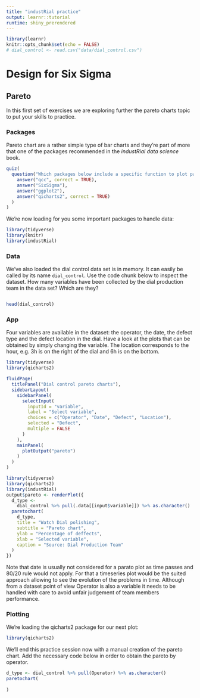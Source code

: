 ```yaml
---
title: "industRial practice"
output: learnr::tutorial
runtime: shiny_prerendered
---
```


```r
library(learnr)
knitr::opts_chunk$set(echo = FALSE)
# dial_control <- read.csv("data/dial_control.csv")
```

# Design for Six Sigma

## Pareto

In this first set of exercises we are exploring further the pareto charts topic to put your skills to practice.

### Packages

Pareto chart are a rather simple type of bar charts and they're part of more that one of the packages recommended in the *industRial data science* book.

```r
quiz(
  question("Which packages below include a specific function to plot pareto charts:?",
    answer("qcc", correct = TRUE),
    answer("SixSigma"),
    answer("ggplot2"),
    answer("qicharts2", correct = TRUE)
  )
)
```

We're now loading for you some important packages to handle data:

```r
library(tidyverse)
library(knitr)
library(industRial)
```

### Data

We've also loaded the dial control data set is in memory. It can easily be called by its name `dial_control`. Use the code chunk below to inspect the dataset. How many variables have been collected by the dial production team in the data set? Which are they?

```r

```

```r
head(dial_control)
```

### App

Four variables are available in the dataset: the operator, the date, the defect type and the defect location in the dial. Have a look at the plots that can be obtained by simply changing the variable. The location corresponds to the hour, e.g. 3h is on the right of the dial and 6h is on the bottom.

```r
library(tidyverse)
library(qicharts2)

fluidPage(
  titlePanel("Dial control pareto charts"),
  sidebarLayout(
    sidebarPanel(
      selectInput(
        inputId = "variable",
        label = "Select variable",
        choices = c("Operator", "Date", "Defect", "Location"),
        selected = "Defect",
        multiple = FALSE
      )
    ),
    mainPanel(
      plotOutput("pareto")
    )
  )
)
```

```r
library(tidyverse)
library(qicharts2)
library(industRial)
output$pareto <- renderPlot({
  d_type <-
    dial_control %>% pull(.data[[input$variable]]) %>% as.character()
  paretochart(
    d_type,
    title = "Watch Dial polishing",
    subtitle = "Pareto chart",
    ylab = "Percentage of deffects",
    xlab = "Selected variable",
    caption = "Source: Dial Production Team"
  )
})
```

Note that date is usually not considered for a parato plot as time passes and 80/20 rule would not apply. For that a timeseries plot would be the suited approach allowing to see the evolution of the problems in time. Although from a dataset point of view Operator is also a variable it needs to be handled with care to avoid unfair judgement of team members performance.

### Plotting

We're loading the qicharts2 package for our next plot:

```r
library(qicharts2)
```

We'll end this practice session now with a manual creation of the pareto chart. Add the necessary code below in order to obtain the pareto by operator. 

```r
d_type <- dial_control %>% pull(Operator) %>% as.character()
paretochart(
  
)
```




